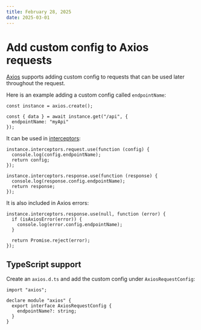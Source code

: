 ```yaml
---
title: February 28, 2025
date: 2025-03-01
---
```


# Add custom config to Axios requests

[Axios](https://axios-http.com/) supports adding custom config to requests that can be used later throughout the request.

Here is an example adding a custom config called `endpointName`:

```tsx
const instance = axios.create();

const { data } = await instance.get("/api", { 
  endpointName: "myApi"
});
```

It can be used in [interceptors](https://axios-http.com/docs/interceptors):

```tsx
instance.interceptors.request.use(function (config) {
  console.log(config.endpointName);
  return config;
});

instance.interceptors.response.use(function (response) {
  console.log(response.config.endpointName);
  return response;
});
```

It is also included in Axios errors:

```tsx
instance.interceptors.response.use(null, function (error) {
  if (isAxiosError(error)) {
    console.log(error.config.endpointName);
  }

  return Promise.reject(error);
});

```

## TypeScript support

Create an `axios.d.ts` and add the custom config under `AxiosRequestConfig`:

```tsx
import "axios";

declare module "axios" {
  export interface AxiosRequestConfig {
    endpointName?: string;
  }
}
```
